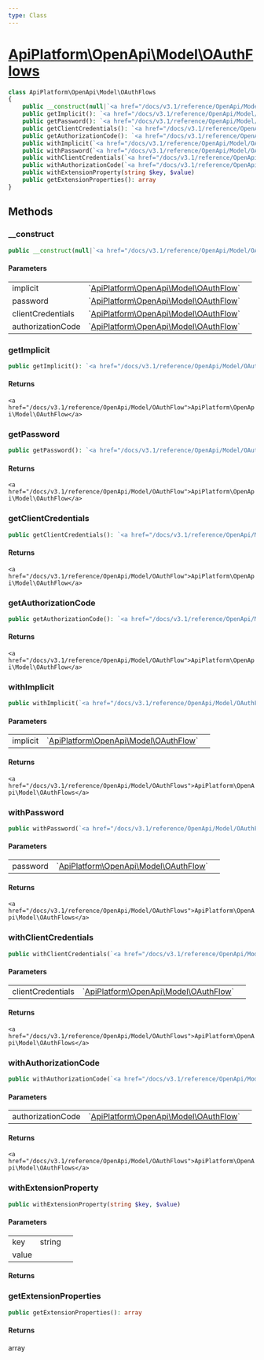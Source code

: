 ```yaml
---
type: Class
---
```


# [ApiPlatform\OpenApi\Model\OAuthFlows](/docs/v3.1/reference/OpenApi/Model/OAuthFlows)



```php
class ApiPlatform\OpenApi\Model\OAuthFlows
{
    public __construct(null|`<a href="/docs/v3.1/reference/OpenApi/Model/OAuthFlow">ApiPlatform\OpenApi\Model\OAuthFlow</a>` $implicit, null|`<a href="/docs/v3.1/reference/OpenApi/Model/OAuthFlow">ApiPlatform\OpenApi\Model\OAuthFlow</a>` $password, null|`<a href="/docs/v3.1/reference/OpenApi/Model/OAuthFlow">ApiPlatform\OpenApi\Model\OAuthFlow</a>` $clientCredentials, null|`<a href="/docs/v3.1/reference/OpenApi/Model/OAuthFlow">ApiPlatform\OpenApi\Model\OAuthFlow</a>` $authorizationCode)
    public getImplicit(): `<a href="/docs/v3.1/reference/OpenApi/Model/OAuthFlow">ApiPlatform\OpenApi\Model\OAuthFlow</a>`
    public getPassword(): `<a href="/docs/v3.1/reference/OpenApi/Model/OAuthFlow">ApiPlatform\OpenApi\Model\OAuthFlow</a>`
    public getClientCredentials(): `<a href="/docs/v3.1/reference/OpenApi/Model/OAuthFlow">ApiPlatform\OpenApi\Model\OAuthFlow</a>`
    public getAuthorizationCode(): `<a href="/docs/v3.1/reference/OpenApi/Model/OAuthFlow">ApiPlatform\OpenApi\Model\OAuthFlow</a>`
    public withImplicit(`<a href="/docs/v3.1/reference/OpenApi/Model/OAuthFlow">ApiPlatform\OpenApi\Model\OAuthFlow</a>` $implicit): `<a href="/docs/v3.1/reference/OpenApi/Model/OAuthFlows">ApiPlatform\OpenApi\Model\OAuthFlows</a>`
    public withPassword(`<a href="/docs/v3.1/reference/OpenApi/Model/OAuthFlow">ApiPlatform\OpenApi\Model\OAuthFlow</a>` $password): `<a href="/docs/v3.1/reference/OpenApi/Model/OAuthFlows">ApiPlatform\OpenApi\Model\OAuthFlows</a>`
    public withClientCredentials(`<a href="/docs/v3.1/reference/OpenApi/Model/OAuthFlow">ApiPlatform\OpenApi\Model\OAuthFlow</a>` $clientCredentials): `<a href="/docs/v3.1/reference/OpenApi/Model/OAuthFlows">ApiPlatform\OpenApi\Model\OAuthFlows</a>`
    public withAuthorizationCode(`<a href="/docs/v3.1/reference/OpenApi/Model/OAuthFlow">ApiPlatform\OpenApi\Model\OAuthFlow</a>` $authorizationCode): `<a href="/docs/v3.1/reference/OpenApi/Model/OAuthFlows">ApiPlatform\OpenApi\Model\OAuthFlows</a>`
    public withExtensionProperty(string $key, $value)
    public getExtensionProperties(): array
}
```
## Methods

### __construct



```php
public __construct(null|`<a href="/docs/v3.1/reference/OpenApi/Model/OAuthFlow">ApiPlatform\OpenApi\Model\OAuthFlow</a>` $implicit, null|`<a href="/docs/v3.1/reference/OpenApi/Model/OAuthFlow">ApiPlatform\OpenApi\Model\OAuthFlow</a>` $password, null|`<a href="/docs/v3.1/reference/OpenApi/Model/OAuthFlow">ApiPlatform\OpenApi\Model\OAuthFlow</a>` $clientCredentials, null|`<a href="/docs/v3.1/reference/OpenApi/Model/OAuthFlow">ApiPlatform\OpenApi\Model\OAuthFlow</a>` $authorizationCode)
```

#### Parameters

<table><tbody>
<tr><td>implicit</td><td>`<a href="/docs/v3.1/reference/OpenApi/Model/OAuthFlow">ApiPlatform\OpenApi\Model\OAuthFlow</a>`</td><td></td></tr><tr><td>password</td><td>`<a href="/docs/v3.1/reference/OpenApi/Model/OAuthFlow">ApiPlatform\OpenApi\Model\OAuthFlow</a>`</td><td></td></tr><tr><td>clientCredentials</td><td>`<a href="/docs/v3.1/reference/OpenApi/Model/OAuthFlow">ApiPlatform\OpenApi\Model\OAuthFlow</a>`</td><td></td></tr><tr><td>authorizationCode</td><td>`<a href="/docs/v3.1/reference/OpenApi/Model/OAuthFlow">ApiPlatform\OpenApi\Model\OAuthFlow</a>`</td><td></td></tr>
</tbody>
</table>

### getImplicit



```php
public getImplicit(): `<a href="/docs/v3.1/reference/OpenApi/Model/OAuthFlow">ApiPlatform\OpenApi\Model\OAuthFlow</a>`
```

#### Returns

`<a href="/docs/v3.1/reference/OpenApi/Model/OAuthFlow">ApiPlatform\OpenApi\Model\OAuthFlow</a>`

### getPassword



```php
public getPassword(): `<a href="/docs/v3.1/reference/OpenApi/Model/OAuthFlow">ApiPlatform\OpenApi\Model\OAuthFlow</a>`
```

#### Returns

`<a href="/docs/v3.1/reference/OpenApi/Model/OAuthFlow">ApiPlatform\OpenApi\Model\OAuthFlow</a>`

### getClientCredentials



```php
public getClientCredentials(): `<a href="/docs/v3.1/reference/OpenApi/Model/OAuthFlow">ApiPlatform\OpenApi\Model\OAuthFlow</a>`
```

#### Returns

`<a href="/docs/v3.1/reference/OpenApi/Model/OAuthFlow">ApiPlatform\OpenApi\Model\OAuthFlow</a>`

### getAuthorizationCode



```php
public getAuthorizationCode(): `<a href="/docs/v3.1/reference/OpenApi/Model/OAuthFlow">ApiPlatform\OpenApi\Model\OAuthFlow</a>`
```

#### Returns

`<a href="/docs/v3.1/reference/OpenApi/Model/OAuthFlow">ApiPlatform\OpenApi\Model\OAuthFlow</a>`

### withImplicit



```php
public withImplicit(`<a href="/docs/v3.1/reference/OpenApi/Model/OAuthFlow">ApiPlatform\OpenApi\Model\OAuthFlow</a>` $implicit): `<a href="/docs/v3.1/reference/OpenApi/Model/OAuthFlows">ApiPlatform\OpenApi\Model\OAuthFlows</a>`
```

#### Parameters

<table><tbody>
<tr><td>implicit</td><td>`<a href="/docs/v3.1/reference/OpenApi/Model/OAuthFlow">ApiPlatform\OpenApi\Model\OAuthFlow</a>`</td><td></td></tr>
</tbody>
</table>

#### Returns

`<a href="/docs/v3.1/reference/OpenApi/Model/OAuthFlows">ApiPlatform\OpenApi\Model\OAuthFlows</a>`

### withPassword



```php
public withPassword(`<a href="/docs/v3.1/reference/OpenApi/Model/OAuthFlow">ApiPlatform\OpenApi\Model\OAuthFlow</a>` $password): `<a href="/docs/v3.1/reference/OpenApi/Model/OAuthFlows">ApiPlatform\OpenApi\Model\OAuthFlows</a>`
```

#### Parameters

<table><tbody>
<tr><td>password</td><td>`<a href="/docs/v3.1/reference/OpenApi/Model/OAuthFlow">ApiPlatform\OpenApi\Model\OAuthFlow</a>`</td><td></td></tr>
</tbody>
</table>

#### Returns

`<a href="/docs/v3.1/reference/OpenApi/Model/OAuthFlows">ApiPlatform\OpenApi\Model\OAuthFlows</a>`

### withClientCredentials



```php
public withClientCredentials(`<a href="/docs/v3.1/reference/OpenApi/Model/OAuthFlow">ApiPlatform\OpenApi\Model\OAuthFlow</a>` $clientCredentials): `<a href="/docs/v3.1/reference/OpenApi/Model/OAuthFlows">ApiPlatform\OpenApi\Model\OAuthFlows</a>`
```

#### Parameters

<table><tbody>
<tr><td>clientCredentials</td><td>`<a href="/docs/v3.1/reference/OpenApi/Model/OAuthFlow">ApiPlatform\OpenApi\Model\OAuthFlow</a>`</td><td></td></tr>
</tbody>
</table>

#### Returns

`<a href="/docs/v3.1/reference/OpenApi/Model/OAuthFlows">ApiPlatform\OpenApi\Model\OAuthFlows</a>`

### withAuthorizationCode



```php
public withAuthorizationCode(`<a href="/docs/v3.1/reference/OpenApi/Model/OAuthFlow">ApiPlatform\OpenApi\Model\OAuthFlow</a>` $authorizationCode): `<a href="/docs/v3.1/reference/OpenApi/Model/OAuthFlows">ApiPlatform\OpenApi\Model\OAuthFlows</a>`
```

#### Parameters

<table><tbody>
<tr><td>authorizationCode</td><td>`<a href="/docs/v3.1/reference/OpenApi/Model/OAuthFlow">ApiPlatform\OpenApi\Model\OAuthFlow</a>`</td><td></td></tr>
</tbody>
</table>

#### Returns

`<a href="/docs/v3.1/reference/OpenApi/Model/OAuthFlows">ApiPlatform\OpenApi\Model\OAuthFlows</a>`

### withExtensionProperty



```php
public withExtensionProperty(string $key, $value)
```

#### Parameters

<table><tbody>
<tr><td>key</td><td>string</td><td></td></tr><tr><td>value</td><td></td><td></td></tr>
</tbody>
</table>

#### Returns



### getExtensionProperties



```php
public getExtensionProperties(): array
```

#### Returns

array
